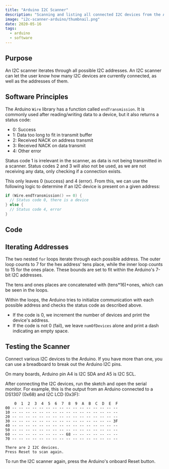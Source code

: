 ```yaml
---
title: "Arduino I2C Scanner"
description: "Scanning and listing all connected I2C devices from the Arduino"
image: "i2c-scanner-arduino/thumbnail.png"
date: 2020-05-16
tags:
  - arduino
  - software
---
```



## Purpose

An I2C scanner iterates through all possible I2C addresses. An I2C scanner can let the user know how many I2C devices are currently connected, as well as the addresses of them.

## Software Principles

The Arduino `Wire` library has a function called `endTransmission`. It is commonly used after reading/writing data to a device, but it also returns a status code:

- 0: Success
- 1: Data too long to fit in transmit buffer
- 2: Received NACK on address transmit
- 3: Received NACK on data transmit
- 4: Other error

Status code 1 is irrelevant in the scanner, as data is not being transmitted in a scanner. Status codes 2 and 3 will also not be used, as we are not receiving any data, only checking if a connection exists.

This only leaves 0 (success) and 4 (error). From this, we can use the following logic to determine if an I2C device is present on a given address:

```cpp
if (Wire.endTransmission() == 0) {
  // Status code 0, there is a device
} else {
  // Status code 4, error
}
```

## Code

<CodeFile src="code/I2CScanner.ino" />

## Iterating Addresses

The two nested `for` loops iterate through each possible address. The outer loop counts to 7 for the hex address' tens place, while the inner loop counts to 15 for the ones place. These bounds are set to fit within the Arduino's 7-bit I2C addresses.

The tens and ones places are concatenated with (tens*16)+ones, which can be seen in the loops.

Within the loops, the Arduino tries to initialize communication with each possible address and checks the status code as described above.

- If the code is 0, we increment the number of devices and print the device's address.
- If the code is not 0 (fail), we leave `numOfDevices` alone and print a dash indicating an empty space.

## Testing the Scanner

Connect various I2C devices to the Arduino. If you have more than one, you can use a breadboard to break out the Arduino I2C pins.

<Alert>
  On many boards, Arduino pin A4 is I2C SDA and A5 is I2C SCL.
</Alert>

After connecting the I2C devices, run the sketch and open the serial monitor. For example, this is the output from an Arduino connected to a DS1307 (0x68) and I2C LCD (0x3F):

```
    0  1  2  3  4  5  6  7  8  9  A  B  C  D  E  F
00 -- -- -- -- -- -- -- -- -- -- -- -- -- -- -- --
10 -- -- -- -- -- -- -- -- -- -- -- -- -- -- -- --
20 -- -- -- -- -- -- -- -- -- -- -- -- -- -- -- --
30 -- -- -- -- -- -- -- -- -- -- -- -- -- -- -- 3F
40 -- -- -- -- -- -- -- -- -- -- -- -- -- -- -- --
50 -- -- -- -- -- -- -- -- -- -- -- -- -- -- -- --
60 -- -- -- -- -- -- -- -- 68 -- -- -- -- -- -- --
70 -- -- -- -- -- -- -- -- -- -- -- -- -- -- -- --

There are 2 I2C devices.
Press Reset to scan again.
```

To run the I2C scanner again, press the Arduino's onboard Reset button.
